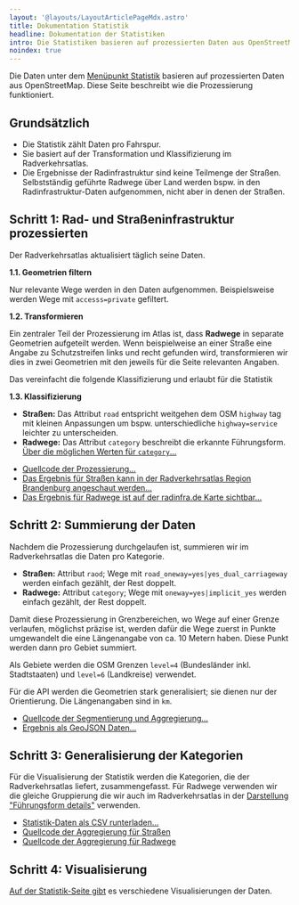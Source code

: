 ```yaml
---
layout: '@layouts/LayoutArticlePageMdx.astro'
title: Dokumentation Statistik
headline: Dokumentation der Statistiken
intro: Die Statistiken basieren auf prozessierten Daten aus OpenStreetMap.
noindex: true
---
```



Die Daten unter dem [Menüpunkt Statistik](/statistik) basieren auf prozessierten Daten aus OpenStreetMap. Diese Seite beschreibt wie die Prozessierung funktioniert.

## Grundsätzlich

- Die Statistik zählt Daten pro Fahrspur.
- Sie basiert auf der Transformation und Klassifizierung im Radverkehrsatlas.
- Die Ergebnisse der Radinfrastruktur sind keine Teilmenge der Straßen. Selbstständig geführte Radwege über Land werden bspw. in den Radinfrastruktur-Daten aufgenommen, nicht aber in denen der Straßen.

## Schritt 1: Rad- und Straßeninfrastruktur prozessierten

Der Radverkehrsatlas aktualisiert täglich seine Daten.

**1.1. Geometrien filtern**

Nur relevante Wege werden in den Daten aufgenommen. Beispielsweise werden Wege mit `accesss=private` gefiltert.

**1.2. Transformieren**

Ein zentraler Teil der Prozessierung im Atlas ist, dass **Radwege** in separate Geometrien aufgeteilt werden. Wenn beispielweise an einer Straße eine Angabe zu Schutzstreifen links und recht gefunden wird, transformieren wir dies in zwei Geometrien mit den jeweils für die Seite relevanten Angaben.

Das vereinfacht die folgende Klassifizierung und erlaubt für die Statistik

**1.3. Klassifizierung**

- **Straßen:** Das Attribut `road` entspricht weitgehen dem OSM `highway` tag mit kleinen Anpassungen um bspw. unterschiedliche `highway=service` leichter zu unterscheiden.
- **Radwege:** Das Attribut `category` beschreibt die erkannte Führungsform. [Über die möglichen Werten für `category`…](/dokumentation/fuehrungsform)

<ProseSection highlight>

* [Quellcode der Prozessierung…](https://github.com/FixMyBerlin/atlas-app/blob/develop/processing/topics/roads_bikelanes/roads_bikelanes.lua)
* [Das Ergebnis für Straßen kann in der Radverkehrsatlas Region Brandenburg angeschaut werden…](https://radverkehrsatlas.de/regionen/bb-kampagne?map=10.8/52.391/13.007&config=bv3m8i.5me1ac.36q&v=2)
* [Das Ergebnis für Radwege ist auf der radinfra.de Karte sichtbar…](https://radverkehrsatlas.de/regionen/radinfra?map=10.8/52.391/13.007&config=v92cax.1utl.3dc&v=2)

</ProseSection>

## Schritt 2: Summierung der Daten

Nachdem die Prozessierung durchgelaufen ist, summieren wir im Radverkehrsatlas die Daten pro Kategorie.
- **Straßen:** Attribut `raod`; Wege mit `road_oneway=yes|yes_dual_carriageway` werden einfach gezählt, der Rest doppelt.
- **Radwege:** Attribut `category`; Wege mit `oneway=yes|implicit_yes` werden einfach gezählt, der Rest doppelt.

Damit diese Prozessierung in Grenzbereichen, wo Wege auf einer Grenze verlaufen, möglichst präzise ist, werden dafür die Wege zuerst in Punkte umgewandelt die eine Längenangabe von ca. 10 Metern haben.
Diese Punkt werden dann pro Gebiet summiert.

Als Gebiete werden die OSM Grenzen `level=4` (Bundesländer inkl. Stadtstaaten) und `level=6` (Landkreise) verwendet.

Für die API werden die Geometrien stark generalisiert; sie dienen nur der Orientierung. Die Längenangaben sind in `km`.

<ProseSection highlight>

* [Quellcode der Segmentierung und Aggregierung…](https://github.com/FixMyBerlin/atlas-app/blob/develop/app/src/server/statistics/analysis/aggregateLengths.ts)
* [Ergebnis als GeoJSON Daten…](https://radverkehrsatlas.de/api/stats)

</ProseSection>


## Schritt 3: Generalisierung der Kategorien

Für die Visualisierung der Statistik werden die Kategorien, die der Radverkehrsatlas liefert, zusammengefasst. Für Radwege verwenden wir die gleiche Gruppierung die wir auch im Radverkehrsatlas in der [Darstellung "Führungsform details"](https://radverkehrsatlas.de/regionen/radinfra?map=10.8/52.391/13.007&config=v92cax.1utl.3dc&v=2) verwenden.

<ProseSection highlight>

* [Statistik-Daten als CSV runterladen…](/api/statistics.csv)
* [Quellcode der Aggregierung für Straßen](https://github.com/FixMyBerlin/radinfra.de/blob/main/cms/statistics/getRoadSums.ts)
* [Quellcode der Aggregierung für Radwege](https://github.com/FixMyBerlin/radinfra.de/blob/main/cms/statistics/getBikelaneSums.ts)

</ProseSection>

## Schritt 4: Visualisierung

[Auf der Statistik-Seite gibt](/statistik) es verschiedene Visualisierungen der Daten.
